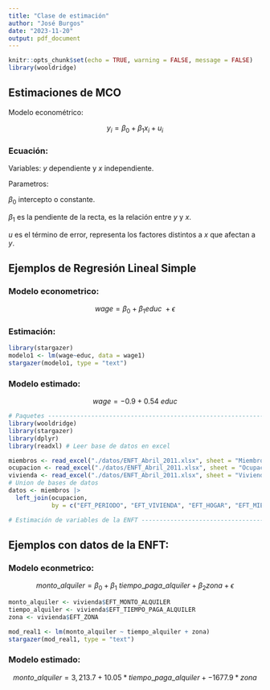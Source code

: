 ```yaml
---
title: "Clase de estimación"
author: "José Burgos"
date: "2023-11-20"
output: pdf_document
---
```


```r
knitr::opts_chunk$set(echo = TRUE, warning = FALSE, message = FALSE)
library(wooldridge)
```

## Estimaciones de MCO

Modelo econométrico:

$$
y_i = \beta_0 + \beta_1x_i + u_i
$$

### Ecuación:

Variables: $y$ dependiente y $x$ independiente.

Parametros:

$\beta_0$ intercepto o constante.

$\beta_1$ es la pendiente de la recta, es la relación entre $y$ y $x$.

$u$ es el término de error, representa los factores distintos a $x$ que afectan a $y$.

\newpage

## Ejemplos de Regresión Lineal Simple

### Modelo econometrico:

$$wage = \beta_0 + \beta_1educ\ + \epsilon$$

### Estimación:

```r
library(stargazer)
modelo1 <- lm(wage~educ, data = wage1)
stargazer(modelo1, type = "text")
```

### Modelo estimado:

$$wage = -0.9 + 0.54\ educ$$

\newpage

```r
# Paquetes ----------------------------------------------------------------
library(wooldridge)
library(stargazer)
library(dplyr)
library(readxl) # Leer base de datos en excel

miembros <- read_excel("./datos/ENFT_Abril_2011.xlsx", sheet = "Miembros")
ocupacion <- read_excel("./datos/ENFT_Abril_2011.xlsx", sheet = "Ocupación")
vivienda <- read_excel("./datos/ENFT_Abril_2011.xlsx", sheet = "Vivienda")
# Union de bases de datos
datos <- miembros |> 
  left_join(ocupacion,
            by = c("EFT_PERIODO", "EFT_VIVIENDA", "EFT_HOGAR", "EFT_MIEMBRO"))

# Estimación de variables de la ENFT --------------------------------------
```

## Ejemplos con datos de la ENFT:

### Modelo econmetrico:

$$monto\_alquiler = \beta_0 + \beta_1\ tiempo\_paga\_alquiler + \beta_2zona+ \epsilon$$

```r
monto_alquiler <- vivienda$EFT_MONTO_ALQUILER
tiempo_alquiler <- vivienda$EFT_TIEMPO_PAGA_ALQUILER
zona <- vivienda$EFT_ZONA

mod_real1 <- lm(monto_alquiler ~ tiempo_alquiler + zona)
stargazer(mod_real1, type = "text")
```

### Modelo estimado:

$$monto\_alquiler = 3,213.7 + 10.05* tiempo\_paga\_alquiler + -1677.9*zona$$

